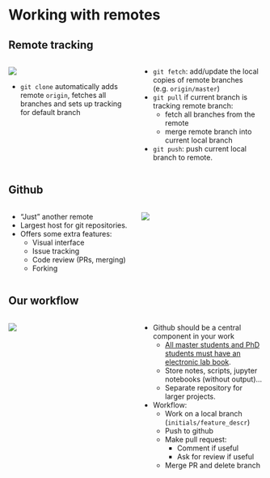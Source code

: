 # Working with remotes

## Remote tracking

::::: columns
:::: {.column width="50%"}
![](figures/git_workflow_remote.drawio.svg)

::: {.callout-note}
- `git clone` automatically adds remote `origin`, fetches all branches and sets up tracking for default branch
:::
::::
:::: {.column width="50%"}
- `git fetch`: add/update the local copies of remote branches (e.g. `origin/master`)
- `git pull` if current branch is tracking remote branch:
  - fetch all branches from the remote
  - merge remote branch into current local branch
- `git push`: push current local branch to remote.
:::::
::::

## Github
:::: columns
::: {.column width="50%"}
- "Just" another remote
- Largest host for git repositories.
- Offers some extra features:
  - Visual interface
  - Issue tracking
  - Code review (PRs, merging)
  - Forking
:::
::: {.column width="50%"}
![](figures/github_metagenlab.png)
:::
::::

## Our workflow {.smaller}

:::: columns
::: {.column width="50%"}
![](figures/github_PR.png)
:::
::: {.column width="50%"}
- Github should be a central component in your work
  - [All master students and PhD students must have an electronic lab book](https://github.com/metagenlab/labbooks/wiki).
  - Store notes, scripts, jupyter notebooks (without output)...
  - Separate repository for larger projects.
- Workflow:
  - Work on a local branch (`initials/feature_descr`)
  - Push to github
  - Make pull request:
    - Comment if useful
    - Ask for review if useful
  - Merge PR and delete branch
:::
::::
